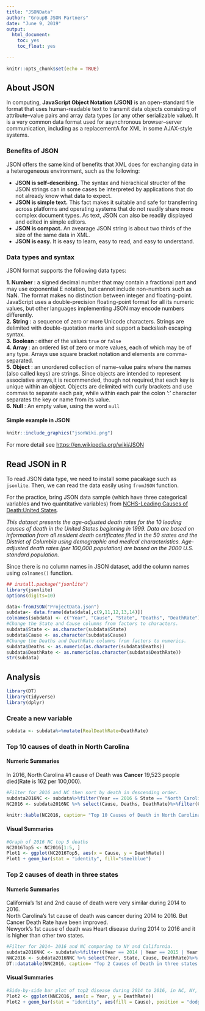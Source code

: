 ---
title: "JSONData"
author: "GroupB JSON Partners"
date: "June 9, 2019"
output:   
  html_document:  
    toc: yes  
    toc_float: yes  
    
---

```{r setup, include=FALSE}
knitr::opts_chunk$set(echo = TRUE)
```

## About JSON

In computing, **JavaScript Object Notation (JSON)** is an open-standard file format that uses human-readable text to transmit data objects consisting of attribute–value pairs and array data types (or any other serializable value). It is a very common data format used for asynchronous browser–server communication, including as a replacementA for XML in some AJAX-style systems. 


### Benefits of JSON 

JSON offers the same kind of benefits that XML does for exchanging data in a heterogeneous environment, such as the following:  
  
  * **JSON is self-describing.** The syntax and hierachical structer of the JSON strings can in some cases be interpreted by applications that do not already know what data to expect.  
  * **JSON is simple text.** This fact makes it suitable and safe for transferring across platforms and operating systems that do not readily share more complex document types. As text, JSON can also be readily displayed and edited in simple editors.  
  * **JSON is compact.** An avearage JSON string is about two thirds of the size of the same data in XML.  
  * **JSON is easy.** It is easy to learn, easy to read, and easy to understand.


### Data types and syntax  

JSON format supports the following data types:  

  **1. Number** : a signed decimal number that may contain a fractional part and may use exponential E notation, but cannot include non-numbers such as NaN. The format makes no distinction between integer and floating-point. JavaScript uses a double-precision floating-point format for all its numeric values, but other languages implementing JSON may encode numbers differently.    
  **2. String** : a sequence of zero or more Unicode characters. Strings are delimited with double-quotation marks and support a backslash escaping syntax.   
  **3. Boolean** : either of the values `true` or `false`  
  **4. Array** : an ordered list of zero or more values, each of which may be of any type. Arrays use square bracket notation and elements are comma-separated.   
  **5. Object** : an unordered collection of name–value pairs where the names (also called keys) are strings. Since objects are intended to represent associative arrays,it is recommended, though not required,that each key is unique within an object. Objects are delimited with curly brackets and use commas to separate each pair, while within each pair the colon ':' character separates the key or name from its value.  
  **6. Null** : An empty value, using the word `null`  
  
  
#### Simple example in JSON 

```{r graphics, out.width="400px", echo=FALSE }
knitr::include_graphics("jsonWiki.png")
```

For more detail see <https://en.wikipedia.org/wiki/JSON>  



## Read JSON in R

To read JSON data type, we need to install some pacakage such as `jsonlite`. Then, we can read the data easily using `fromJSON` function. 

For the practice, bring JSON data sample (which have three categorical variables and two quantitative variables) from [NCHS-Leading Causes of Death:United States](https://catalog.data.gov/dataset/age-adjusted-death-rates-for-the-top-10-leading-causes-of-death-united-states-2013).  

*This dataset presents the age-adjusted death rates for the 10 leading causes of death in the United States beginning in 1999. Data are based on information from all resident death certificates filed in the 50 states and the District of Columbia using demographic and medical characteristics. Age-adjusted death rates (per 100,000 population) are based on the 2000 U.S. standard population.*

Since there is no column names in JSON dataset, add the column names using `colnames()` function. 

```{r, echo=TRUE, warning=FALSE}
## install.package("jsonlite")
library(jsonlite)
options(digits=10)

data<-fromJSON("ProjectData.json")
subdata<- data.frame(data$data[,c(9,11,12,13,14)])
colnames(subdata) <- c("Year", "Cause", "State", "Deaths", "DeathRate") 
#Change the State and Cause columns from factors to characters.
subdata$State <- as.character(subdata$State)
subdata$Cause <- as.character(subdata$Cause)
#Change the Deaths and DeathRate columns from factors to numerics.
subdata$Deaths <- as.numeric(as.character(subdata$Deaths))
subdata$DeathRate <- as.numeric(as.character(subdata$DeathRate))
str(subdata)

```

## Analysis

```{r echo=FALSE, include =FALSE, results = 'hide'}
library(DT)
library(tidyverse)
library(dplyr)
```

### Create a new variable
```{r, echo=TRUE, warning=FALSE}
subdata <- subdata%>%mutate(RealDeathRate=DeathRate)

```

### Top 10 causes of death in North Carolina  


#### Numeric Summaries

In 2016, North Carolina #1 cause of Death was **Cancer** 19,523 people died(Rate is 162 per 100,000).  

```{r, echo=FALSE, eval= TRUE}
#Filter for 2016 and NC then sort by death in descending order.
subdata2016NC <- subdata%>%filter(Year == 2016 & State == "North Carolina")%>% arrange(desc(Deaths))
NC2016 <- subdata2016NC %>% select(Cause, Deaths, DeathRate)%>%filter(Cause!="All causes")

knitr::kable(NC2016, caption= "Top 10 Causes of Death in North Carolina in the Year 2016")

```


#### Visual Summaries
```{r, echo=FALSE, eval= TRUE}
#Graph of 2016 NC top 5 deaths 
NC2016Top5 <- NC2016[1:5, ]
Plot1 <- ggplot(NC2016Top5, aes(x = Cause, y = DeathRate))
Plot1 + geom_bar(stat = "identity", fill="steelblue")

```


### Top 2 causes of death in three states  

#### Numeric Summaries  

California's 1st and 2nd cause of death were very similar during 2014 to 2016.  
North Carolina's 1st cause of death was cancer during 2014 to 2016. But Cancer Death Rate have been improved.  
Newyork's 1st cause of death was Heart disease during 2014 to 2016 and it is higher than other two states.


```{r, echo=FALSE, eval= TRUE}
#Filter for 2014~ 2016 and NC comparing to NY and California.
subdata2016NNC <- subdata%>%filter((Year == 2014 | Year == 2015 | Year == 2016) & (State == "North Carolina" | State =="New York" | State =="California") &(Cause=="Cancer" | Cause=="Heart disease"))
NNC2016 <- subdata2016NNC %>% select(Year, State, Cause, DeathRate)%>% arrange(Year, State, desc(DeathRate))
DT::datatable(NNC2016, caption= "Top 2 Causes of Death in three states during the Year 2014 to 2016")

```

  
#### Visual Summaries
```{r, echo=FALSE, eval= TRUE}

#Side-by-side bar plot of top2 disease during 2014 to 2016, in NC, NY, or Ca. 
Plot2 <- ggplot(NNC2016, aes(x = Year, y = DeathRate)) 
Plot2 + geom_bar(stat = "identity", aes(fill = Cause), position = "dodge") + facet_wrap( ~ State, labeller = label_both) + xlab("Year") + scale_fill_discrete(name = "")
```